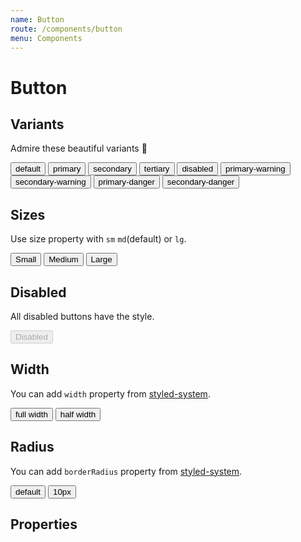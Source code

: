 ```yaml
---
name: Button
route: /components/button
menu: Components
---
```



# Button

## Variants

Admire these beautiful variants 🌈

<Playground>
  <Button>default</Button>
  <Button variant="primary">primary</Button>
  <Button variant="secondary">secondary</Button>
  <Button variant="tertiary">tertiary</Button>
  <Button variant="disabled">disabled</Button>
  <Button variant="primary-warning">primary-warning</Button>
  <Button variant="secondary-warning">secondary-warning</Button>
  <Button variant="primary-danger">primary-danger</Button>
  <Button variant="secondary-danger">secondary-danger</Button>
</Playground>

## Sizes

Use size property with `sm` `md`(default) or `lg`.

<Playground>
  <Button size="sm">Small</Button>
  <Button>Medium</Button>
  <Button size="lg">Large</Button>
</Playground>

## Disabled

All disabled buttons have the style.

<Playground>
  <Button variant="primary-danger" disabled>
    Disabled
  </Button>
</Playground>

## Width

You can add `width` property from [styled-system](https://styled-system.com/api#width).

<Playground>
  <Button width={1}>full width</Button>
  <Button width={1 / 2}>half width</Button>
</Playground>

## Radius

You can add `borderRadius` property from [styled-system](https://styled-system.com/api#borders).

<Playground>
  <Button>default</Button>
  <Button borderRadius="10px">10px</Button>
</Playground>

## Properties

<PropsTable of={Button} />
